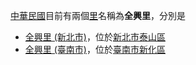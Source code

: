 [[中華民國|中華民國]]目前有兩個[[村_(中華民國)|里]]名稱為'''全興里'''，分別是
* [[全興里_(新北市)|全興里 (新北市)]]，位於[[新北市|新北市]][[泰山區_(台灣)|泰山區]]
* [[全興里_(臺南市)|全興里 (臺南市)]]，位於[[臺南市|臺南市]][[新化區|新化區]]

{{disambig|D|Cat=三字臺灣里名消歧义}}